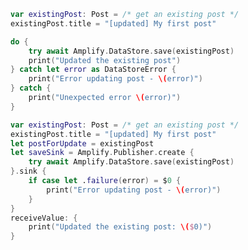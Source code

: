 <BlockSwitcher>

<Block name="Async/Await">

```swift
var existingPost: Post = /* get an existing post */
existingPost.title = "[updated] My first post"

do {
    try await Amplify.DataStore.save(existingPost)
    print("Updated the existing post")
} catch let error as DataStoreError {
    print("Error updating post - \(error)")
} catch {
    print("Unexpected error \(error)")
}
```

</Block>

<Block name="Combine">

```swift
var existingPost: Post = /* get an existing post */
existingPost.title = "[updated] My first post"
let postForUpdate = existingPost
let saveSink = Amplify.Publisher.create {
    try await Amplify.DataStore.save(existingPost)
}.sink {
    if case let .failure(error) = $0 {
        print("Error updating post - \(error)")
    }
}
receiveValue: {
    print("Updated the existing post: \($0)")
}
```

</Block>

</BlockSwitcher>
